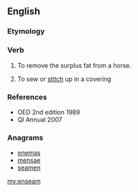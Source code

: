 ==English==

===Etymology===
{{prefix|en|seam|lang=en}}

===Verb===
{{en-verb}}

# {{lb|en|obsolete}} To remove the surplus fat from a horse.
# {{lb|en|obsolete}} To sew or [[stitch]] up in a covering

===References===
* OED 2nd edition 1989
* QI Annual 2007

===Anagrams===
* [[enemas#English|enemas]]
* [[mensae#English|mensae]]
* [[seamen#English|seamen]]

[[my:enseam]]